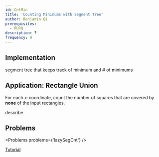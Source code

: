 ```yaml
---
id: CntMin
title: 'Counting Minimums with Segment Tree'
author: Benjamin Qi
prerequisites:
  - RURQ
description: ?
frequency: 0
---
```


## Implementation

segment tree that keeps track of minimum and # of minimums

## Application: Rectangle Union

<FocusProblem problem="sam" />

<Spoiler title="Hint">

For each $x$-coordinate, count the number of squares that are covered by
**none** of the input rectangles.

</Spoiler>

<Spoiler title="Solution">

<IncompleteSection>

describe

</IncompleteSection>

</Spoiler>

## Problems

<Problems problems={'lazySegCnt'} />

<Optional title="Permutation Tree">

[Tutorial](https://codeforces.com/blog/entry/78898)

</Optional>
